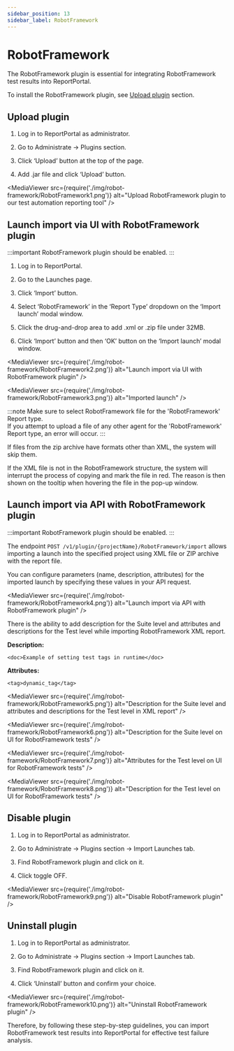 ```yaml
---
sidebar_position: 13
sidebar_label: RobotFramework
---
```


# RobotFramework

The RobotFramework plugin is essential for integrating RobotFramework test results into ReportPortal.

To install the RobotFramework plugin, see [Upload plugin](/plugins/ManagePlugins#upload-plugin) section.

## Upload plugin

1. Log in to ReportPortal as administrator.

2. Go to Administrate -> Plugins section.

3. Click ‘Upload’ button at the top of the page.

4. Add .jar file and click ‘Upload’ button.

<MediaViewer src={require('./img/robot-framework/RobotFramework1.png')} alt="Upload RobotFramework plugin to our test automation reporting tool" />

## Launch import via UI with RobotFramework plugin

:::important
RobotFramework plugin should be enabled.
:::

1. Log in to ReportPortal.

2. Go to the Launches page.

3. Click ‘Import’ button.

4. Select ‘RobotFramework’ in the ‘Report Type’ dropdown on the ‘Import launch’ modal window.

5. Click the drug-and-drop area to add .xml or .zip file under 32MB.

6. Click ‘Import’ button and then ‘OK’ button on the ‘Import launch’ modal window.

<MediaViewer src={require('./img/robot-framework/RobotFramework2.png')} alt="Launch import via UI with RobotFramework plugin" />

<MediaViewer src={require('./img/robot-framework/RobotFramework3.png')} alt="Imported launch" />

:::note
Make sure to select RobotFramework file for the 'RobotFramework' Report type.<br />
If you attempt to upload a file of any other agent for the 'RobotFramework' Report type, an error will occur.
:::

If files from the zip archive have formats other than XML, the system will skip them.

If the XML file is not in the RobotFramework structure, the system will interrupt the process of copying and mark the file in red. The reason is then shown on the tooltip when hovering the file in the pop-up window.

<MediaViewer src="https://youtu.be/XKFmA0o-BYg" alt="Upload and manage RobotFramework plugin" type="video" />

## Launch import via API with RobotFramework plugin

:::important
RobotFramework plugin should be enabled.
:::

The endpoint ```POST /v1/plugin/{projectName}/RobotFramework/import``` allows importing a launch into the specified project using XML file or ZIP archive with the report file.

You can configure parameters (name, description, attributes) for the imported launch by specifying these values in your API request.

<MediaViewer src={require('./img/robot-framework/RobotFramework4.png')} alt="Launch import via API with RobotFramework plugin" />

There is the ability to add description for the Suite level and attributes and descriptions for the Test level while importing RobotFramework XML report.

**Description:**

```<doc>Example of setting test tags in runtime</doc>```

**Attributes:**

```<tag>dynamic_tag</tag>```

<MediaViewer src={require('./img/robot-framework/RobotFramework5.png')} alt="Description for the Suite level and attributes and descriptions for the Test level in XML report" />

<MediaViewer src={require('./img/robot-framework/RobotFramework6.png')} alt="Description for the Suite level on UI for RobotFramework tests" />

<MediaViewer src={require('./img/robot-framework/RobotFramework7.png')} alt="Attributes for the Test level on UI for RobotFramework tests" />

<MediaViewer src={require('./img/robot-framework/RobotFramework8.png')} alt="Description for the Test level on UI for RobotFramework tests" />

<MediaViewer src="https://youtu.be/lxcWl6u6yUo" alt="Launch import via API with RobotFramework plugin in our test results dashboard" type="video" />

## Disable plugin

1. Log in to ReportPortal as administrator.

2. Go to Administrate -> Plugins section -> Import Launches tab.

3. Find RobotFramework plugin and click on it.

4. Click toggle OFF.

<MediaViewer src={require('./img/robot-framework/RobotFramework9.png')} alt="Disable RobotFramework plugin" />

## Uninstall plugin

1. Log in to ReportPortal as administrator.

2. Go to Administrate -> Plugins section -> Import Launches tab.

3. Find RobotFramework plugin and click on it.

4. Click ‘Uninstall’ button and confirm your choice.

<MediaViewer src={require('./img/robot-framework/RobotFramework10.png')} alt="Uninstall RobotFramework plugin" />

Therefore, by following these step-by-step guidelines, you can import RobotFramework test results into ReportPortal for effective test failure analysis.

